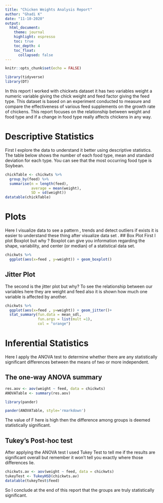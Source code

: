 ```yaml
---
title: "Chicken Weights Analysis Report"
author: "Ghadi K"
date: "11-10-2020"
output: 
  html_document:
    theme: journal
    highlight: espresso
    toc: true
    toc_depth: 4
    toc_float:
      collapsed: false
---
```


```r
knitr::opts_chunk$set(echo = FALSE)
```


```r
library(tidyverse)
library(DT)

```
In this report I worked with chickwts dataset it has two variables weight a numeric variable giving the chick weight and feed factor giving the feed type. 
This dataset is based on an experiment conducted to measure and compare the effectiveness of various feed supplements on the growth rate of chickens.
This report focuses on the relationship between weight and food type and if a change in food type really affects chickens in any way. 

# Descriptive Statistics
First I explore the data to understand it better using descriptive statistics.
The table below shows the number of each food type, mean and standard deviation for each type.
You can see that the most occurring food type is Soybean.
```r
chickTable <- chickwts %>% 
  group_by(feed) %>% 
  summarise(n = length(feed),
            average = mean(weight),
            SD = sd(weight))
datatable(chickTable)
```

# Plots
Here I visualize data to see a pattern , trends and detect outliers if exists it is easier to understand these thing after visualize data set .
## Box Plot 
First I plot Boxplot but why ?
Boxplot can give you information regarding the shape, variability, and center (or median) of a statistical data set. 
```r
chickwts %>%
  ggplot(aes(x=feed , y=weight)) + geom_boxplot()
```



## Jitter Plot
The second is the jitter plot but why?
To see the relationship between our variables here they are weight and feed also it is shown how much one variable is affected by another.

```r
chickwts %>%
  ggplot(aes(x=feed , y=weight)) + geom_jitter()+
  stat_summary(fun.data = mean_sdl,
               fun.args = list(mult =1),
               col = "orange")
```



# Inferential Statistics
Here I apply the ANOVA test to determine whether there are any statistically significant differences between the means of two or more independent.

## The one-way ANOVA summary
```r
res.aov <- aov(weight ~ feed, data = chickwts)
ANOVATable <- summary(res.aov)

library(pander)

pander(ANOVATable, style='rmarkdown')

```
The value of F here is high then the difference among groups is deemed statistically significant.

## Tukey’s Post-hoc test

After applying the ANOVA test I used Tukey Test to tell me if the results are significant overall but remember it won't tell you exactly where those differences lie.
```r
chickwts.av <- aov(weight ~ feed, data = chickwts)
tukeyTest <- TukeyHSD(chickwts.av)
datatable(tukeyTest$feed)


```
So I conclude at the end of this report that the groups are truly statistically significant. 
